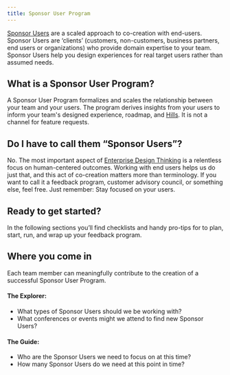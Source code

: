 ```yaml
---
title: Sponsor User Program
---
```



<PageDescription>

[Sponsor Users](https://www.ibm.com/design/thinking/page/framework/keys/sponsor-users) are a scaled approach to co-creation with end-users. Sponsor Users are ‘clients’ (customers, non-customers, business partners, end users or organizations) who provide domain expertise to your team. Sponsor Users help you design experiences for real target users rather than assumed needs.

</PageDescription>

## What is a Sponsor User Program?

A Sponsor User Program formalizes and scales the relationship between your team and your users. The program derives insights from your users to inform your team's designed experience, roadmap, and [Hills](https://www.ibm.com/design/thinking/page/framework/keys/hills). It is not a channel for feature requests.

## Do I have to call them “Sponsor Users”?

No. The most important aspect of [Enterprise Design Thinking](https://www.ibm.com/design/thinking/page/framework) is a relentless focus on human-centered outcomes. Working with end users helps us do just that, and this act of co-creation matters more than terminology. If you want to call it a feedback program, customer advisory council, or something else, feel free. Just remember: Stay focused on your users.

## Ready to get started?

In the following sections you’ll find checklists and handy pro-tips for to plan, start, run, and wrap up your feedback program.

<div className="bx--row bx--no-gutter">
  <NavTile
    title="Planning your program"
    description=" "
    href="/sponsor-user-program/planning"
  />
  <NavTile
    title="Starting your program"
    description=" "
    href="/sponsor-user-program/starting"
  />
  <NavTile
    title="Running your program"
    description=" "
    href="/sponsor-user-program/running"
  />
  <NavTile
    title="Wrapping up your program"
    description=" "
    href="/sponsor-user-program/wrapping-up"
  />
</div>

## Where you come in

Each team member can meaningfully contribute to the creation of a successful Sponsor User Program.

#### The Explorer:

<Row className="bullets-no-bottom-margin">
<Column colMd={7} colLg={7}>

- What types of Sponsor Users should we be working with?
- What conferences or events might we attend to find new Sponsor Users?

</Column>
</Row>

#### The Guide:

<Row className="bullets-no-bottom-margin">
<Column colMd={7} colLg={7}>

- Who are the Sponsor Users we need to focus on at this time?
- How many Sponsor Users do we need at this point in time?

</Column>
</Row>
